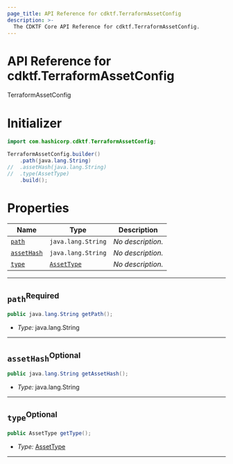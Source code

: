```yaml
---
page_title: API Reference for cdktf.TerraformAssetConfig
description: >-
  The CDKTF Core API Reference for cdktf.TerraformAssetConfig.
---
```


<!-- This file is generated through yarn generate-docs -->

# API Reference for cdktf.TerraformAssetConfig

   TerraformAssetConfig <a name="TerraformAssetConfig" id="cdktf.TerraformAssetConfig"></a>
  
  # Initializer <a name="Initializer" id="cdktf.TerraformAssetConfig.Initializer"></a>
  
  ```java
  import com.hashicorp.cdktf.TerraformAssetConfig;
  
  TerraformAssetConfig.builder()
      .path(java.lang.String)
  //  .assetHash(java.lang.String)
  //  .type(AssetType)
      .build();
  ```
  
  # Properties <a name="Properties" id="Properties"></a>
  
  | **Name** | **Type** | **Description** |
  | --- | --- | --- |
  | <code><a href="#cdktf.TerraformAssetConfig.property.path">path</a></code> | <code>java.lang.String</code> | *No description.* |
  | <code><a href="#cdktf.TerraformAssetConfig.property.assetHash">assetHash</a></code> | <code>java.lang.String</code> | *No description.* |
  | <code><a href="#cdktf.TerraformAssetConfig.property.type">type</a></code> | <code><a href="#cdktf.AssetType">AssetType</a></code> | *No description.* |
  
  ---
  
  ## `path`<sup>Required</sup> <a name="path" id="cdktf.TerraformAssetConfig.property.path"></a>
  
  ```java
  public java.lang.String getPath();
  ```
  
  - *Type:* java.lang.String
  
  ---
  
  ## `assetHash`<sup>Optional</sup> <a name="assetHash" id="cdktf.TerraformAssetConfig.property.assetHash"></a>
  
  ```java
  public java.lang.String getAssetHash();
  ```
  
  - *Type:* java.lang.String
  
  ---
  
  ## `type`<sup>Optional</sup> <a name="type" id="cdktf.TerraformAssetConfig.property.type"></a>
  
  ```java
  public AssetType getType();
  ```
  
  - *Type:* <a href="#cdktf.AssetType">AssetType</a>
  
  ---
  
